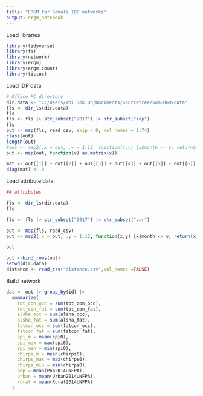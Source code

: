 ```yaml
---
title: "ERGM for Somali IDP networks"
output: ergm_notebook
---
```


Load libraries

```r
library(tidyverse)
library(fs)
library(network)
library(ergm)
library(ergm.count)
library(tictoc)
```

Load IDP data
```r
# Office PC directory
dir.data <- "C:/Users/Woi Sok Oh/Documents/Sourcetree/SomERGM/data"
fls <- dir_ls(dir.data)
fls
fls <- fls |> str_subset("2017") |> str_subset("idp")
fls
out <- map(fls, read_csv, skip = 0, col_names = 1:74)
class(out)
length(out)
#out <- map2(.x = out, .y = 1:12, function(x,y) {x$month <- y; return(x)})
out <- map(out, function(x) as.matrix(x))

mat <- out[[1]] + out[[2]] + out[[3]] + out[[4]] + out[[5]] + out[[6]] + out[[7]] + out[[8]] + out[[9]] + out[[10]] + out[[11]] + out[[12]]
diag(mat) <- 0

```

Load attribute data
```r
## attributes

fls <- dir_ls(dir.data)
fls

fls <- fls |> str_subset("2017") |> str_subset("var")

out <- map(fls, read_csv)
out <- map2(.x = out, .y = 1:12, function(x,y) {x$month <- y; return(x)})

out

out <-bind_rows(out)
setwd(dir.data)
distance <- read_csv("distance.csv",col_names =FALSE)
```

Build network

```r
dat <- out |> group_by(id) |>
  summarize(
    tot_con_occ = sum(tot_con_occ),
    tot_con_fat = sum(tot_con_fat),
    alsha_occ = sum(alsha_occ),
    alsha_fat = sum(alsha_fat),
    fatcon_occ = sum(fatcon_occ),
    fatcon_fat = sum(fatcon_fat),
    spi_m = mean(spi0),
    spi_max = max(spi0),
    spi_min = min(spi0),
    chirps_m = mean(chirps0),
    chirps_max = max(chirps0),
    chirps_min = min(chirps0),
    pop = mean(Pop2014UNFPA),
    urban = mean(Urban2014UNFPA),
    rural = mean(Rural2014UNFPA)
  )
```
